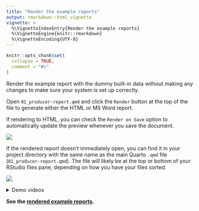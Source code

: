 ```yaml
---
title: "Render the example reports"
output: rmarkdown::html_vignette
vignette: >
  %\VignetteIndexEntry{Render the example reports}
  %\VignetteEngine{knitr::rmarkdown}
  %\VignetteEncoding{UTF-8}
---
```


```r
knitr::opts_chunk$set(
  collapse = TRUE,
  comment = "#>"
)
```

Render the example report with the dummy built-in data without making any changes to make sure your system is set up correctly.

Open `01_producer-report.qmd` and click the `Render` button at the top of the file to generate either the HTML or MS Word report.

If rendering to HTML, you can check the `Render on Save` option to automatically update the preview whenever you save the document.

![](../man/figures/render.png){fig-alt="RStudio Quarto Render button with a dropdown for HTML and MS Word. Render on Save option is checked."}

If the rendered report doesn't immediately open, you can find it in your project directory with the same name as the main Quarto `.qmd` file (`01_producer-report.qmd`). The file will likely be at the top or bottom of your RStudio files pane, depending on how you have your files sorted.

![](../man/figures/rendered_report_location.png){fig-alt="RStudio screenshot of files pane with boxes around the project directory and the two rendered reports titled 01_producer-report.html and 01_producer-report.docx."}

<details closed>

<summary>Demo videos</summary>

**HTML**

<iframe src="https://drive.google.com/file/d/1qlU0w2EN7nzoH2OGzRWEqhan-g9dVh7e/preview" width="640" height="360" allow="autoplay; fullscreen;">

</iframe>

**MS Word**

<iframe src="https://drive.google.com/file/d/1F6PfWzODkTq0j5cVSwagcUMTXkCMhrIr/preview" width="640" height="360" allow="autoplay;fullscreen;">

</iframe>

</details>

**See the [rendered example reports](https://wa-department-of-agriculture.github.io/soils/articles/examples.html).**
